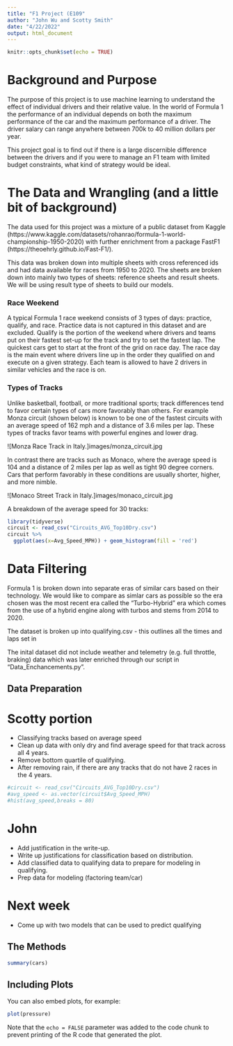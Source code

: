 ```yaml
---
title: "F1 Project (E109"
author: "John Wu and Scotty Smith"
date: "4/22/2022"
output: html_document
---
```


```r
knitr::opts_chunk$set(echo = TRUE)
```

# Background and Purpose

The purpose of this project is to use machine learning to understand the effect of individual drivers and their relative value.  In the world of Formula 1 the performance of an individual depends on both the maximum performance of the car and the maximum performance of a driver.  The driver salary can range anywhere between 700k to 40 million dollars per year.  

This project goal is to find out if there is a large discernible difference between the drivers and if you were to manage an F1 team with limited budget constraints, what kind of strategy would be ideal. 

# The Data and Wrangling (and a little bit of background)

The data used for this project was a mixture of a public dataset from Kaggle (https://www.kaggle.com/datasets/rohanrao/formula-1-world-championship-1950-2020) with further enrichment from a package FastF1 (https://theoehrly.github.io/Fast-F1/).

This data was broken down into multiple sheets with cross referenced ids and had data available for races from 1950 to 2020.  The sheets are broken down into mainly two types of sheets: reference sheets and result sheets.  We will be using result type of sheets to build our models.  

### Race Weekend
A typical Formula 1 race weekend consists of 3 types of days: practice, qualify, and race.  Practice data is not captured in this dataset and are excluded.  Qualify is the portion of the weekend where drivers and teams put on their fastest set-up for the track and try to set the fastest lap.  The quickest cars get to start at the front of the grid on race day.  The race day is the main event where drivers line up in the order they qualified on and execute on a given strategy.  Each team is allowed to have 2 drivers in similar vehicles and the race is on. 

### Types of Tracks
Unlike basketball, football, or more traditional sports; track differences tend to favor certain types of cars more favorably than others.  For example Monza circuit (shown below) is known to be one of the fastest circuits with an average speed of 162 mph and a distance of 3.6 miles per lap.  These types of tracks favor teams with powerful engines and lower drag.   

![Monza Race Track in Italy.]images/monza_circuit.jpg

In contrast there are tracks such as Monaco, where the average speed is 104 and a distance of 2 miles per lap as well as tight 90 degree corners.  Cars that perform favorably in these conditions are usually shorter, higher, and more nimble.  

![Monaco Street Track in Italy.]images/monaco_circuit.jpg

A breakdown of the average speed for 30 tracks:
```r
library(tidyverse)
circuit <- read_csv("Circuits_AVG_Top10Dry.csv")
circuit %>% 
  ggplot(aes(x=Avg_Speed_MPH)) + geom_histogram(fill = 'red')
```




# Data Filtering
Formula 1 is broken down into separate eras of similar cars based on their technology.  We would like to compare as simlar cars as possible so the era chosen was the most recent era called the "Turbo-Hybrid" era which comes from the use of a hybrid engine along with turbos and stems from 2014 to 2020.  

The dataset is broken up into qualifying.csv - this outlines all the times and laps set in 

The inital dataset did not include weather and telemetry (e.g. full throttle, braking) data which was later enriched through our script in "Data_Enchancements.py".  

## Data Preparation





# Scotty portion
- Classifying tracks based on average speed
- Clean up data with only dry and find average speed for that track across all 4 years.  
- Remove bottom quartile of qualifying. 
- After removing rain, if there are any tracks that do not have 2 races in the 4 years.
```r
#circuit <- read_csv("Circuits_AVG_Top10Dry.csv")
#avg_speed <- as.vector(circuit$Avg_Speed_MPH)
#hist(avg_speed,breaks = 80)

```



# John
- Add justification in the write-up.  
- Write up justifications for classification based on distribution.
- Add classified data to qualifying data to prepare for modeling in qualifying.
- Prep data for modeling (factoring team/car)


# Next week
- Come up with two models that can be used to predict qualifying



## The Methods





```r
summary(cars)
```

## Including Plots

You can also embed plots, for example:

```r
plot(pressure)
```

Note that the `echo = FALSE` parameter was added to the code chunk to prevent printing of the R code that generated the plot.
